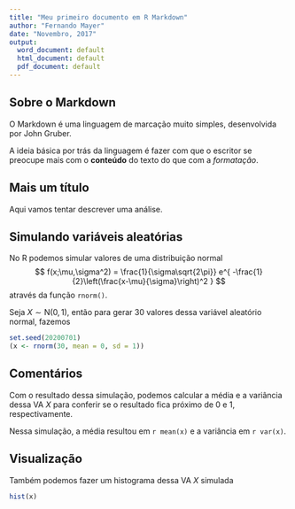 ```yaml
---
title: "Meu primeiro documento em R Markdown"
author: "Fernando Mayer"
date: "Novembro, 2017"
output:
  word_document: default
  html_document: default
  pdf_document: default
---
```


## Sobre o Markdown

O Markdown é uma linguagem de marcação muito simples, desenvolvida por
John Gruber.

A ideia básica por trás da linguagem é fazer com que o escritor se
preocupe mais com o **conteúdo** do texto do que com a *formatação*.

## Mais um título

Aqui vamos tentar descrever uma análise.

## Simulando variáveis aleatórias

No R podemos simular valores de uma distribuição normal
$$
f(x;\mu,\sigma^2) = \frac{1}{\sigma\sqrt{2\pi}}
e^{ -\frac{1}{2}\left(\frac{x-\mu}{\sigma}\right)^2 }
$$
através da função `rnorm()`.

Seja $X \sim \text{N}(0,1)$, então para gerar 30 valores dessa variável
aleatório normal, fazemos

```r
set.seed(20200701)
(x <- rnorm(30, mean = 0, sd = 1))
```

## Comentários

Com o resultado dessa simulação, podemos calcular a média e a variância
dessa VA $X$ para conferir se o resultado fica próximo de 0 e 1,
respectivamente.

Nessa simulação, a média resultou em `r mean(x)` e a variância em
`r var(x)`.

## Visualização

Também podemos fazer um histograma dessa VA $X$ simulada

```r
hist(x)
```
